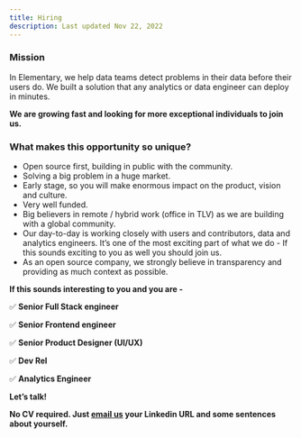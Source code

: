 ```yaml
---
title: Hiring
description: Last updated Nov 22, 2022
---
```


### Mission

In Elementary, we help data teams detect problems in their data before their users do. We built a solution that any analytics or data engineer can deploy in minutes.

**We are growing fast and looking for more exceptional individuals to join us.**

### What makes this opportunity so unique?

- Open source first, building in public with the community.
- Solving a big problem in a huge market.
- Early stage, so you will make enormous impact on the product, vision and culture.
- Very well funded.
- Big believers in remote / hybrid work (office in TLV) as we are building with a global community.
- Our day-to-day is working closely with users and contributors, data and analytics engineers.  It’s one of the most exciting part of what we do - If this sounds exciting to you as well you should join us.
- As an open source company, we strongly believe in transparency and providing as much context as possible.

**If this sounds interesting to you and you are -**

✅ **Senior Full Stack engineer**

✅ **Senior Frontend engineer**

✅ **Senior Product Designer (UI/UX)**

✅ **Dev Rel**

✅ **Analytics Engineer**

**Let’s talk!**

**No CV required. Just [email us](mailto:team@elementary-data.com) your Linkedin URL and some sentences about yourself.**
